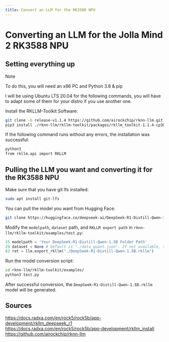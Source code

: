 ```yaml
---
title: Convert an LLM for the RK3588 NPU
---
```

# Converting an LLM for the Jolla Mind 2 RK3588 NPU
## Setting everything up
>[!NOTE]
>
>To do this, you will need an x86 PC and Python 3.8 & pip

I will be using Ubuntu LTS 20.04 for the following commands, you will have to adapt some of them for your distro if you use another one.

Install the RKLLM-Toolkit Software:
```bash copy
git clone -b release-v1.1.4 https://github.com/airockchip/rknn-llm.git
pip3 install ./rknn-llm/rkllm-toolkit/packages/rkllm_toolkit-1.1.4-cp38-cp38-linux_x86_64.whl
```

If the following command runs without any errors, the installation was successful:
```bash copy
python3
from rkllm.api import RKLLM
```
## Pulling the LLM you want and converting it for the RK3588 NPU

Make sure that you have git lfs installed:
```bash copy
sudo apt install git-lfs
```

You can pull the model you want from Hugging Face:
```bash copy
git clone https://huggingface.co/deepseek-ai/DeepSeek-R1-Distill-Qwen-1.5B
```

Modify the ```modelpath```, ```dataset``` path, and ```RKLLM export path``` in ```rknn-llm/rkllm-toolkit/examples/test.py```:
```python filename="test.py"
15 modelpath = 'Your DeepSeek-R1-Distill-Qwen-1.5B Folder Path'
29 dataset = None # Default is "./data_quant.json". If not available, set to None.
83 ret = llm.export_rkllm("./DeepSeek-R1-Distill-Qwen-1.5B.rkllm")
```

Run the model conversion script:
```bash copy
cd rknn-llm/rkllm-toolkit/examples/
python3 test.py
```
After successful conversion, the ```DeepSeek-R1-Distill-Qwen-1.5B.rkllm``` model will be generated.

## Sources
https://docs.radxa.com/en/rock5/rock5b/app-development/rkllm_deepseek_r1 <br />
https://docs.radxa.com/en/rock5/rock5b/app-development/rkllm_install<br />
https://github.com/airockchip/rknn-llm